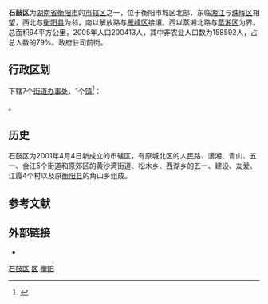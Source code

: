 {{Infobox China County
| county  = 石鼓区
| Photo = 
| Photoname=
| map = 
| map size = 
| Pinyin   = 
| Belong = [[湖南省|湖南省]][[衡阳市|衡阳市]]
| Types= [[市辖区|市辖区]]
| admincode =
| founded = 
| seat = 司前街
| officerTitle= 
| officer=
| division=9
| town=
| township=2
| subdistrict=7
| dialect=
| post code=421000
| phone code = 0734
| coordinate = 
| area = 112[[平方公里|平方公里]]
| area land =  
| area water =  
| census yr = 2005
| pop = 200413人
| density = 
| GDP = 
| web = 
}}
'''石鼓区'''为[[湖南省|湖南省]][[衡阳市|衡阳市]]的[[市辖区|市辖区]]之一，位于衡阳市城区北部，东临[[湘江|湘江]]与[[珠晖区|珠晖区]]相望，西北与[[衡阳县|衡阳县]]为邻，南以解放路与[[雁峰区|雁峰区]]接壤，西以蒸湘北路与[[蒸湘区|蒸湘区]]为界，总面积94平方公里，2005年人口200413人，其中非农业人口数为158592人，占总人数的79%。政府驻司前街。

== 行政区划 ==
{{PAGENAMEBASE}}下辖7个[[街道办事处|街道办事处]]、1个[[行政建制镇|镇]]<ref>{{PRC admin/ref sgc|43/04/07}}</ref>：

{{PRC admin/children|43/04/07}}。

==历史==
石鼓区为2001年4月4日新成立的市辖区，有原城北区的人民路、潇湘、青山、五一、合江5个街道和原郊区的黄沙湾街道、松木乡、西湖乡的五一、建设、友爱、江霞4个村以及原[[衡阳县|衡阳县]]的角山乡组成。

{{2001年衡阳市区划调整}}

== 参考文献 ==
{{Wikisource|国务院关于同意湖南省调整衡阳市市辖区行政区划的批复}}
{{reflist}}

== 外部链接 ==
* {{Official website|http://www.hysgq.gov.cn/|name=衡阳市石鼓区人民政府}}

{{衡阳市石鼓区行政区划}}
{{衡阳市行政区划}}
{{湖南行政区划}}

[[Category:石鼓区|]]
[[Category:衡阳区县市|区]]
[[Category:湖南市辖区|衡阳]]